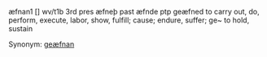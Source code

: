 æfnan1 [] wv/t1b 3rd pres æfneþ past æfnde ptp geæfned to carry out, do, perform, execute, labor, show, fulfill; cause; endure, suffer; ge~ to hold, sustain

Synonym: [[geæfnan]]